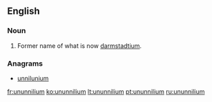 ==English==

===Noun===
{{en-noun|-}}

# {{chemistry}} Former name of what is now [[darmstadtium]].

===Anagrams===
* [[unnilunium#English|unnilunium]]

[[fr:ununnilium]]
[[ko:ununnilium]]
[[lt:ununnilium]]
[[pt:ununnilium]]
[[ru:ununnilium]]